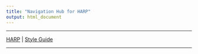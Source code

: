 ```yaml
---
title: "Navigation Hub for HARP" 
output: html_document
---
```


***

[HARP](index.html) | [Style Guide](HARP-Style-Guide.html)

*** 
